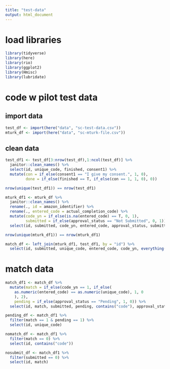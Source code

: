 ```yaml
---
title: "test-data"
output: html_document
---
```


# load libraries
```r
library(tidyverse)
library(here)
library(rio)
library(ggplot2)
library(Hmisc)
library(lubridate)
```

# code w pilot test data
## import data
```r
test_df <- import(here("data", "sc-test-data.csv"))
mturk_df <- import(here("data", "sc-mturk-file.csv"))
```

## clean data
```r
test_df1 <- test_df[3:nrow(test_df),1:ncol(test_df)] %>% 
  janitor::clean_names() %>% 
  select(id, unique_code, finished, consent1) %>% 
  mutate(con = if_else(consent1 == "I give my consent.", 1, 0),
         done = if_else(finished == T, if_else(con == 1, 1, 0), 0))

nrow(unique(test_df1)) == nrow(test_df1)

mturk_df1 <- mturk_df %>% 
  janitor::clean_names() %>% 
  rename(., id = amazon_identifier) %>% 
  rename(., entered_code = actual_completion_code) %>% 
  mutate(code_yn = if_else(is.na(entered_code) == T, 0, 1),
         submitted = if_else(approval_status == "Not Submitted", 0, 1)) %>% 
  select(id, submitted, code_yn, entered_code, approval_status, submitted)

nrow(unique(mturk_df1)) == nrow(mturk_df1)

match_df <- left_join(mturk_df1, test_df1, by = "id") %>% 
  select(id, submitted, unique_code, entered_code, code_yn, everything())
```

# match data
```r
match_df1 <- match_df %>% 
  mutate(match = if_else(code_yn == 1, if_else(
    as.numeric(entered_code) == as.numeric(unique_code), 1, 0
    ), 2),
    pending = if_else(approval_status == "Pending", 1, 0)) %>% 
  select(id, match, submitted, pending, contains("code"), approval_status)

pending_df <- match_df1 %>% 
  filter(match == 1 & pending == 1) %>% 
  select(id, unique_code)

nomatch_df <- match_df1 %>% 
  filter(match == 0) %>% 
  select(id, contains("code"))

nosubmit_df <- match_df1 %>% 
  filter(submitted == 0) %>% 
  select(id, match)

```


